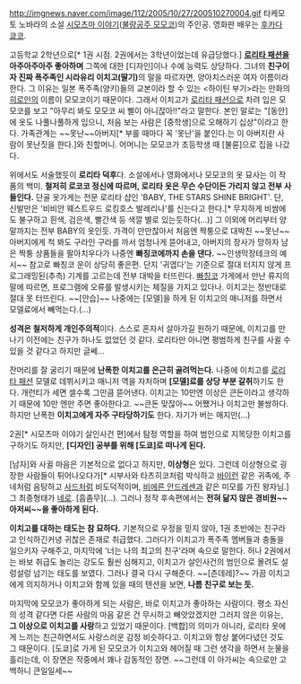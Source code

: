 http://imgnews.naver.com/image/112/2005/10/27/200510270004.gif
타케모토 노바라의 소설 [[시모츠마 이야기]]([[불량공주 모모코]])의 주인공. 영화판 배우는 [[후카다 쿄코]]. 

고등학교 2학년으로[* 1권 시점. 2권에서는 3학년이었는데 유급당했다.] '''[[로리타 패션]]을 아주아주아주 좋아하며''' 그쪽에 대한 [디자인]이나 수예 능력도 상당하다. 그녀의 '''친구이자 진짜 폭주족인 시라유리 이치고(딸기)'''의 말을 따르자면, 양아치스러운 여자 이름이라 한다. 그 이유는 일본 폭주족(양키)들의 교본이라 할 수 있는 <하이틴 부기>라는 만화의 [[히로인]]의 이름이 모모코이기 때문이다. 그래서 이치고가 [[로리타 패션]]으로 차려 입은 모모코를 보고 "아무리 봐도 모모코 씨 삘이 아니잖아!!"라고 말한다. 본인 말로는 "[동안]에  옷도 나풀나풀하게 입으니, 처음 보는 사람은 [중학생]으로 오해하기 십상"이라고 한다. 가족관계는 ~~못난~~아버지[* 부를 때마다 꼭 '못난'을 붙인다.는 이 아버지란 사람이 못난짓을 한다.]와 친할머니. 어머니는 모모코가 초등학생 때 [불륜]으로 집을 나갔다.

위에서도 서술했듯이 '''로리타 덕후'''다. 소설에서나 영화에서나 모모코의 옷 묘사는 이 작품의 백미. '''철저히 로코코 정신에 따르며, 로리타 옷은 무슨 수단이든 가리지 않고 전부 사들인다.''' 단골 옷가게는 전문 로리타 샵인 'BABY, THE STARS SHINE BRIGHT'. 단, 신발만은 '비비안 웨스트우드 로킹호스 발레리나'를 신는다고 한다.[* 무지하게 비쌈에도 불구하고 흰색, 검은색, 빨간색 등 색깔 별로 있는듯하다(…)] 그 이외에 머리부터 양말까지는 전부 BABY의 옷인듯. 가격이 만만찮아서 처음엔 짝퉁으로 대박친 ~~못난~~아버지에게 척 봐도 구라인 구라를 까서 엄청나게 뜯어내고, 아버지의 장사가 망하자 남은 짝퉁 상품들을 팔아치우다가 나중엔 '''빠칭코에까지 손을 댄다.''' ~~인생막장테크의 예시~~ 참고로 빠칭코 운이 상당히 좋은편. 단지 '귀엽다'는 기준으로 절대 터지지 않게 프로그래밍된(추측) 기계를 고르는데 전부 대박을 터뜨린다. [[빠칭코]] 가게에서 만난 류지의 말에 따르면, 프로그램에 오류를 발생시키는 체질을 가지고 있다나. 이치고는 정반대로 절대 못 터뜨린다. ~~[안습]~~ 나중에는 [모델]을 하게 된 이치고의 매니저를 하면서 모델료에서 빼먹는다.(…)

'''성격은 철저하게 개인주의적'''이다. 스스로 혼자서 살아가길 원하기 때문에, 이치고를 만나기 이전에는 친구가 하나도 없었던 것 같다. 로리타만 아니면 평범하게 친구를 사귈 수 있을 것 같다고 하지만 글쎄…
 
잔머리를 잘 굴리기 때문에 '''난폭한 이치고를 은근히 골려먹는다.''' 나중에 이치고를 [[로리타 패션]] 모델로 데뷔시키고 매니저 역을 자처하며 '''[모델]료를 상당 부분 갈취'''하기도 한다. 개런티가 세면 셀수록 그만큼 뜯어낸다. 이치고는 10만엔 이상은 큰돈이라고 생각하기 때문에 10만 엔만 주면 좋아한다고. ~~큰돈 맞잖아~~ 어쨌거나 이치고만 불쌍하다. 하지만 난폭한 '''이치고에게 자주 구타당하기도''' 한다. 자기가 버는 매지만(…)

2권[* 시모츠마 이야기 살인사건 편]에서 탐정 역할을 하여 범인으로 지목당한 이치고를 구하기도 하지만, '''[디자인] 공부를 위해 [도쿄]로 떠나게 된다.'''

[남자]와 사귈 마음은 기본적으로 없다고 하지만, '''이상형'''은 있다. 그런데 이상형으로 굉장한 사람들이 튀어나오다가[* 시부사와 타츠히코처럼 박식하고 [[조지 고든 바이런|바이런]] 같은 귀족에, 주네처럼 음탕하고 [[사드 후작|사드]]처럼 비도덕적이며, [[비에른 안드레센]]과 같은 미모를 가진 왕자님.] 그 최종형태가 [[네로]]. [흠좀무](…). 그러나 정작 후속편에서는 '''전혀 닮지 않은 경비원~~아저씨~~을 좋아하게 된다.'''

'''이치고를 대하는 태도는 참 묘하다.''' 기본적으로 우정을 믿지 않아, 1권 초반에는 친구라고 인식하긴커녕 귀찮은 존재로 취급했다. 그러다가 이치고가 폭주족 멤버들과 충돌을 일으키자 구해주고, 마지막에 '너는 나의 최고의 친구'라며 속으로 말한다. 허나 2권에서는 바보 취급도 놀리는 강도도 훨씬 심해지고, 이치고가 살인사건의 범인으로 몰려도 설렁설렁 넘기는 태도를 보였다. 그러나 결국 다시 구해준다. ~~[츤데레]?~~ 가끔 이치고에게 의지하거나 이치고와 함께 있을 때의 텐션을 보면, '''나름 친구로 보는 듯.''' 

마지막에 모모코가 좋아하게 되는 사람은, 바로 이치고가 좋아하는 사람이다. 평소 자신의 성격 같다면 다른 사람의 마음 같은 건 무시하고 빼앗았겠지만 그러지 않은 이유는, '''그 이상으로 이치고를 사랑'''하고 있었기 때문이다. [백합]의 의미가 아니라, 로리타 옷에게 느끼는 친근하면서도 사랑스러운 감정 비슷하다고. 이치고와 항상 붙어다녔던 것도 그 때문이다. [도쿄]로 가게 된 모모코가 이치고와 헤어질 때 그런 생각을 하면서 눈물을 흘리는데, 이 장면은 작중에서 꽤나 감동적인 장면. ~~그런데 이 아가씨는 속으로만 고백하니 큰일일세~~
